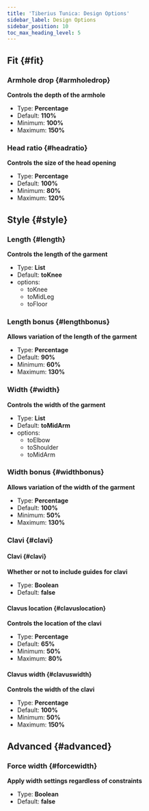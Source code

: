 ```yaml
---
title: 'Tiberius Tunica: Design Options'
sidebar_label: Design Options
sidebar_position: 10
toc_max_heading_level: 5
---
```



## Fit {#fit}

### Armhole drop {#armholedrop}

**Controls the depth of the armhole**

- Type: **Percentage**
- Default: **110%**
- Minimum: **100%**
- Maximum: **150%**

<Armholedrop />

### Head ratio {#headratio}

**Controls the size of the head opening**

- Type: **Percentage**
- Default: **100%**
- Minimum: **80%**
- Maximum: **120%**

<Headratio />

## Style {#style}

### Length {#length}

**Controls the length of the garment**

- Type: **List**
- Default: **toKnee**
- options:
  - toKnee
  - toMidLeg
  - toFloor

<Length />

### Length bonus {#lengthbonus}

**Allows variation of the length of the garment**

- Type: **Percentage**
- Default: **90%**
- Minimum: **60%**
- Maximum: **130%**

<Lengthbonus />

### Width {#width}

**Controls the width of the garment**

- Type: **List**
- Default: **toMidArm**
- options:
  - toElbow
  - toShoulder
  - toMidArm

<Width />

### Width bonus {#widthbonus}

**Allows variation of the width of the garment**

- Type: **Percentage**
- Default: **100%**
- Minimum: **50%**
- Maximum: **130%**

<Widthbonus />

### Clavi {#clavi}

#### Clavi {#clavi}

**Whether or not to include guides for clavi**

- Type: **Boolean**
- Default: **false**

<Clavi />

#### Clavus location {#clavuslocation}

**Controls the location of the clavi**

- Type: **Percentage**
- Default: **65%**
- Minimum: **50%**
- Maximum: **80%**

<Clavuslocation />

#### Clavus width {#clavuswidth}

**Controls the width of the clavi**

- Type: **Percentage**
- Default: **100%**
- Minimum: **50%**
- Maximum: **150%**

<Clavuswidth />

## Advanced {#advanced}

### Force width {#forcewidth}

**Apply width settings regardless of constraints**

- Type: **Boolean**
- Default: **false**

<Forcewidth />

